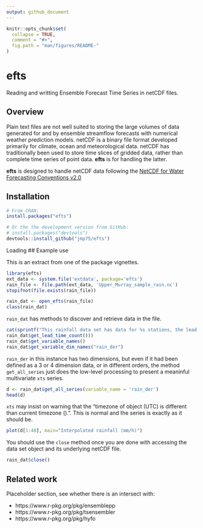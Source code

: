 ```yaml
---
output: github_document
---
```


<!-- README.md is generated from README.Rmd. Please edit that file -->

```r
knitr::opts_chunk$set(
  collapse = TRUE,
  comment = "#>",
  fig.path = "man/figures/README-"
)
```

<!--  # efts <img src="man/figures/logo.png" align="right" /> -->
# efts 

Reading and writting Ensemble Forecast Time Series in netCDF files.
<!-- [![Build Status](https://travis-ci.org/efts/efts.svg?branch=master)](https://travis-ci.org/efts/efts) -->

## Overview

Plain text files are not well suited to storing the large volumes of data generated for and by ensemble streamflow forecasts with numerical weather prediction models. netCDF is a binary file format developed primarily for climate, ocean and meteorological data. netCDF has traditionally been used to store time slices of gridded data, rather than complete time series of point data. **efts** is for handling the latter. 

**efts** is designed to handle netCDF data following the [NetCDF for Water Forecasting Conventions v2.0](https://github.com/jmp75/efts/blob/master/docs/netcdf_for_water_forecasting.md)

## Installation

```r
# From CRAN:
install.packages("efts")

# Or the the development version from GitHub:
# install.packages("devtools")
devtools::install_github("jmp75/efts")
```
Loading
## Example use

This is an extract from one of the package vignettes.

```r
library(efts)
ext_data <- system.file('extdata', package='efts')
rain_file <- file.path(ext_data, 'Upper_Murray_sample_rain.nc')
stopifnot(file.exists(rain_file))

rain_dat <- open_efts(rain_file)
class(rain_dat)
```

`rain_dat` has methods to discover and retrieve data in the file. 

```r
cat(sprintf("This rainfall data set has data for %s stations, the lead time dimension is '%s' because this is not forecast data\n", rain_dat$get_station_count(),
rain_dat$get_lead_time_count()))
rain_dat$get_variable_names()
rain_dat$get_variable_dim_names("rain_der")
```

`rain_der` in this instance has two dimensions, but even if it had been defined as a 3 or 4 dimension data, or in different orders, the method `get_all_series` just does the low-level processing to present a meaninful multivariate `xts` series.

```r
d <- rain_dat$get_all_series(variable_name = 'rain_der')
head(d)
```

`xts` may insist on warning that the "timezone of object (UTC) is different than current timezone ().". This is normal and the series is exactly as it should be.

```r
plot(d[1:48], main="Interpolated rainfall (mm/h)")
```

You should use the `close` method once you are done with accessing the data set object and its underlying netCDF file.

```r
rain_dat$close()
```

## Related work

Placeholder section, see whether there is an intersect with:

* https://www.r-pkg.org/pkg/ensemblepp
* https://www.r-pkg.org/pkg/tsensembler
* https://www.r-pkg.org/pkg/hyfo

